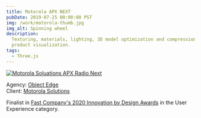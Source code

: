 ```yaml
---
title: Motorola APX NEXT
pubDate: 2019-07-25 00:00:00 PST
img: /work/motorola-thumb.jpg
img_alt: Spinning wheel
description:
  Texturing, materials, lighting, 3D model optimization and compression for real-time radio device
  product visualization.
tags:
  - Three.js
---
```


[![Motorola Soluations APX Radio Next](/work/motorola.png)](https://www.motorolasolutions.com/en_us/products/p25-products/apx-next-story.html)

<ExternalLink href="https://www.motorolasolutions.com/en_us/products/p25-products/apx-next-story.html" />

Agency: [Object Edge](https://www.objectedge.com/)  
Client: [Motorola Solutions](https://www.motorolasolutions.com/)

Finalist in
[Fast Company's 2020 Innovation by Design Awards](https://www.fastcompany.com/90547977/user-experience-innovation-by-design-2020)
in the User Experience category.
